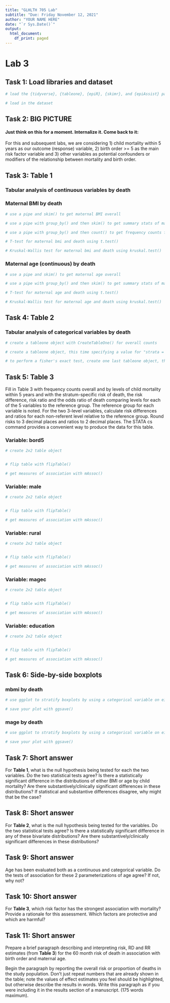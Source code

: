 ```yaml
---
title: "GLHLTH 705 Lab"
subtitle: "Due: Friday November 12, 2021"
author: "YOUR NAME HERE"
date: "`r Sys.Date()`"
output: 
  html_document:
    df_print: paged
---
```



# Lab 3 {.tabset}

## Task 1: Load libraries and dataset

```r
# load the {tidyverse}, {tableone}, {epiR}, {skimr}, and {epiAssist} packages

```

```r
# load in the dataset

```

## Task 2: BIG PICTURE 

#### Just think on this for a moment. Internalize it. Come back to it:

For this and subsequent labs, we are considering 1) child mortality within 5 years as our outcome (response) variable, 2) birth order >= 5 as the main risk factor variable and 3) other variables as potential confounders or modifiers of the relationship between mortality and birth order. 


## Task 3: Table 1 

### Tabular analysis of continuous variables by death


### Maternal BMI by death

```r
# use a pipe and skim() to get maternal BMI overall

```


```r
# use a pipe with group_by() and then skim() to get summary stats of mage, stratified by `death`


```


```r
# use a pipe with group_by() and then count() to get frequency counts for `death`


```


```r
# T-test for maternal bmi and death using t.test()

```

```r
# Kruskal-Wallis test for maternal bmi and death using kruskal.test()


```


### Maternal age (continuous) by death

```r
# use a pipe and skim() to get maternal age overall

```

```r
# use a pipe with group_by() and then skim() to get summary stats of mage, stratified by `death`


```

```r
# T-test for maternal age and death using t.test()

```

```r
# Kruskal-Wallis test for maternal age and death using kruskal.test()


```



## Task 4: Table 2

### Tabular analysis of categorical variables by death


```r
# create a tableone object with CreateTableOne() for overall counts

```

```r
# create a tableone object, this time specifying a value for "strata = "
```

```r
# to perform a fisher's exact test, create one last tableone object, then submit it to its print() function, with the argument "exact = TRUE"


```


## Task 5: Table 3

Fill in Table 3 with frequency counts overall and by levels of child mortality within 5 years and with the stratum-specific risk of death, the risk difference, risk ratio and the odds ratio of death comparing levels for each of the 5 variables to the reference group.  The reference group for each variable is noted.  For the two 3-level variables, calculate risk differences and ratios for each non-referent level relative to the reference group.  Round risks to 3 decimal places and ratios to 2 decimal places.  The STATA cs command provides a convenient way to produce the data for this table.

### Variable: bord5

```r
# create 2x2 table object


# flip table with flipTable()


```


```r
# get measures of association with mAssoc()


```

### Variable: male

```r
# create 2x2 table object


# flip table with flipTable()


```


```r
# get measures of association with mAssoc()


```


### Variable: rural

```r
# create 2x2 table object


# flip table with flipTable()


```


```r
# get measures of association with mAssoc()


```

### Variable: magec

```r
# create 2x2 table object


# flip table with flipTable()


```


```r
# get measures of association with mAssoc()


```



### Variable: education

```r
# create 2x2 table object


# flip table with flipTable()


```


```r
# get measures of association with mAssoc()


```

## Task 6: Side-by-side boxplots

### mbmi by death
```r
# use ggplot to stratify boxplots by using a categorical variable on either the x or y axis

# save your plot with ggsave()

```

### mage by death
```r
# use ggplot to stratify boxplots by using a categorical variable on either the x or y axis

# save your plot with ggsave()

```


## Task 7: Short answer

For __Table 1__, what is the null hypothesis being tested for each the two variables.  Do the two statistical tests agree?  Is there a statistically significant difference in the distributions of either BMI or age by child mortality?  Are there substantively/clinically significant differences in these distributions?  If statistical and substantive differences disagree, why might that be the case?


## Task 8: Short answer
For __Table 2__, what is the null hypothesis being tested for the variables.  Do the two statistical tests agree?  Is there a statistically significant difference in any of these bivariate distributions?  Are there substantively/clinically significant differences in these distributions?  

## Task 9: Short answer
Age has been evaluated both as a continuous and categorical variable.  Do the tests of association for these 2 parameterizations of age agree?  If not, why not?


## Task 10: Short answer
For __Table 3__, which risk factor has the strongest association with mortality?  Provide a rationale for this assessment.  Which factors are protective and which are harmful?


## Task 11: Short answer
Prepare a brief paragraph describing and interpreting risk, RD and RR estimates (from __Table 3__) for the 60 month risk of death in association with birth order and maternal age. 

Begin the paragraph by reporting the overall risk or proportion of deaths in the study population. Don’t just repeat numbers that are already shown in the table; note the values of effect estimates you feel should be highlighted, but otherwise describe the results in words. Write this paragraph as if you were including it in the results section of a manuscript. (175 words maximum).


